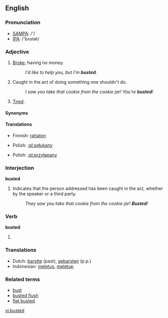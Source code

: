 ==English==

===Pronunciation===
*[[w:SAMPA|SAMPA]]: /'/
*[[w:IPA|IPA]]: /'bʌstət/

===Adjective===
{{en-adj|-}}

# {{slang}} [[broke|Broke]]; having no money.
#: ''I'd like to help you, but I'm '''busted'''.''
# {{slang}} Caught in the act of doing something one shouldn't do.
#: ''I saw you take that cookie from the cookie jar!  You're '''busted'''!''
# {{slang}} [[tired|Tired]].

====Synonyms====
{{saurus|tired|exhausted}}

====Translations====
{{trans-top|having no money}}
*Finnish: [[rahaton]]
{{trans-mid}}
*Polish: [[:pl:spłukany]]
{{trans-bottom}}

{{trans-top|caught in the act}}
*Polish: [[:pl:przyłapany]]
{{trans-bottom}}

===Interjection===
'''busted'''

# Indicates that the person addressed has been caught in the act, whether by the speaker or a third party.
#: ''They saw you take that cookie from the cookie jar!  '''Busted'''!''

===Verb===
'''busted'''

# {{past of|[[bust]]}}

===Translations===
{{rfc-level|Translations at L3+ (AutoFormat would have corrected level of Translations)}}
*Dutch: [[barstte]] (past), [[gebarsten]] (p.p.)
*Indonesian: [[letus|meletus]], [[letup|meletup]]

===Related terms===
*[[bust]]
*[[busted flush]]
*[[flat busted]]

[[vi:busted]]